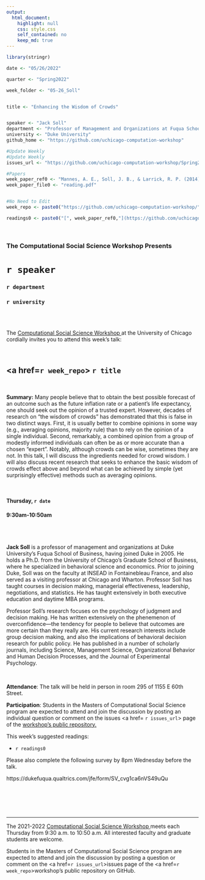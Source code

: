 ```yaml
---
output:
  html_document:
    highlight: null
    css: style.css
    self_contained: no
    keep_md: true
---
```


```r
library(stringr)

date <- "05/26/2022"

quarter <- "Spring2022"

week_folder <- "05-26_Soll"


title <- "Enhancing the Wisdom of Crowds"


speaker <- "Jack Soll"
department <- "Professor of Management and Organizations at Fuqua School of Business"
university <- "Duke University"
github_home <- "https://github.com/uchicago-computation-workshop"

#Update Weekly
#Update Weekly
issues_url <- "https://github.com/uchicago-computation-workshop/Spring2022/issues/7"

#Papers
week_paper_ref0 <- "Mannes, A. E., Soll, J. B., & Larrick, R. P. (2014). The wisdom of select crowds. Journal of Personality and Social Psychology, 107(2), 276–299."
week_paper_file0 <- "reading.pdf"


#No Need to Edit
week_repo <- paste0("https://github.com/uchicago-computation-workshop/",quarter,"/tree/master/",week_folder)

readings0 <- paste0("[", week_paper_ref0,"](https://github.com/uchicago-computation-workshop/",quarter,"/blob/master/", week_folder,"/",week_paper_file0,")")


```



<br>

<h3 class=pfblock-header> The Computational Social Science Workshop Presents </h3>

<h1 class=pfblock-header3> `r speaker`</h1>
<h3 class=pfblock-header3> `r department` </h3>
<h3 class=pfblock-header3> `r university` </h3>

<br><br>



<p class=pfblock-header3>The <a href="https://macss.uchicago.edu/content/computation-workshop"> Computational Social Science Workshop </a> at the University of Chicago cordially invites you to attend this week's talk:</p>



<br>

<div class=pfblock-header3>
<h2 class=pfblock-header>
  <a href=`r week_repo`> `r title` </a>
</h2>

<br>
</div>



<p class=footertext2>

**Summary:** Many people believe that to obtain the best possible forecast of an outcome such as the future inflation rate or a patient’s life expectancy, one should seek out the opinion of a trusted expert.  However, decades of research on “the wisdom of crowds” has demonstrated that this is false in two distinct ways. First, it is usually better to combine opinions in some way (e.g., averaging opinions, majority rule) than to rely on the opinion of a single individual. Second, remarkably, a combined opinion from a group of modestly informed individuals can often be as or more accurate than a chosen “expert”. Notably, although crowds can be wise, sometimes they are not. In this talk, I will discuss the ingredients needed for crowd wisdom. I will also discuss recent research that seeks to enhance the basic wisdom of crowds effect above and beyond what can be achieved by simple (yet surprisingly effective) methods such as averaging opinions.

</p>

<br>

<h4 class=pfblock-header3> Thursday, `r date` </h4>
<h4 class=pfblock-header3> 9:30am-10:50am </h4>

<br><br>

<p class=footertext2>

**Jack Soll** is a professor of management and organizations at Duke University's Fuqua School of Business, having joined Duke in 2005. He holds a Ph.D. from the University of Chicago’s Graduate School of Business, where he specialized in behavioral science and economics. Prior to joining Duke, Soll was on the faculty at INSEAD in Fontainebleau France, and also served as a visiting professor at Chicago and Wharton. Professor Soll has taught courses in decision making, managerial effectiveness, leadership, negotiations, and statistics. He has taught extensively in both executive education and daytime MBA programs. 

Professor Soll’s research focuses on the psychology of judgment and decision making. He has written extensively on the phenemenon of overconfidence—the tendency for people to believe that outcomes are more certain than they really are. His current research interests include group decision making, and also the implications of behavioral decision research for public policy. He has published in a number of scholarly journals, including Science, Management Science, Organizational Behavior and Human Decision Processes, and the Journal of Experimental Psychology.


</p>

<br>

<p class=footertext2>

**Attendance**: The talk will be held in person in room 295 of 1155 E 60th Street.

</p>

<p class=footertext2>

**Participation**: Students in the Masters of Computational Social Science program are expected to attend and join the discussion by posting an individual question or comment on the issues <a href= `r issues_url`> page </a> of the <a href="https://github.com/uchicago-computation-workshop"> workshop's public repository.</a>

This week's suggested readings:

- `r readings0`

Please also complete the following survey by 8pm Wednesday before the talk. 

https://dukefuqua.qualtrics.com/jfe/form/SV_cvg1ca6nVS49uQu

<br>

<br><br>

---

<p class=footertext> The 2021-2022 <a href="https://macss.uchicago.edu/content/computation-workshop"> Computational Social Science Workshop </a> meets each Thursday from 9:30 a.m. to 10:50 a.m. All interested faculty and graduate students are welcome.</p>

<p class=footertext>Students in the Masters of Computational Social Science program are expected to attend and join the discussion by posting a question or comment on the <a href=`r issues_url`>issues page</a> of the <a href=`r week_repo`>workshop's public repository on GitHub.</a></p>

